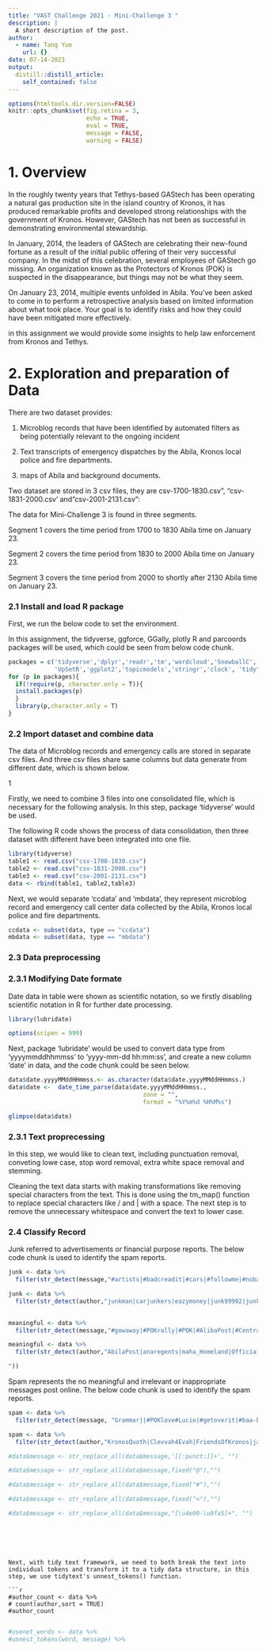 ```yaml
---
title: "VAST Challenge 2021 - Mini-Challenge 3 "
description: |
  A short description of the post.
author:
  - name: Tang Yue
    url: {}
date: 07-14-2021
output:
  distill::distill_article:
    self_contained: false
---
```



```r
options(htmltools.dir.version=FALSE)
knitr::opts_chunk$set(fig.retina = 3,
                      echo = TRUE,
                      eval = TRUE,
                      message = FALSE,
                      warning = FALSE)
```

# 1. Overview

In the roughly twenty years that Tethys-based GAStech has been operating a natural gas production site in the island country of Kronos, it has produced remarkable profits and developed strong relationships with the government of Kronos. However, GAStech has not been as successful in demonstrating environmental stewardship.

In January, 2014, the leaders of GAStech are celebrating their new-found fortune as a result of the initial public offering of their very successful company. In the midst of this celebration, several employees of GAStech go missing. An organization known as the Protectors of Kronos (POK) is suspected in the disappearance, but things may not be what they seem.

On January 23, 2014, multiple events unfolded in Abila. You’ve been asked to come in to perform a retrospective analysis based on limited information about what took place. Your goal is to identify risks and how they could have been mitigated more effectively.

in this assignment we would provide some insights to help law enforcement from Kronos and Tethys.


# 2. Exploration and preparation of Data

There are two dataset provides:

(1) Microblog records that have been identified by automated filters as being potentially relevant to the ongoing incident

(2) Text transcripts of emergency dispatches by the Abila, Kronos local police and fire departments.

(3) maps of Abila and background documents.


Two dataset are stored in 3 csv files, they are csv-1700-1830.csv", "csv-1831-2000.csv' and  "csv-2001-2131.csv":

The data for Mini-Challenge 3 is found in three segments.

Segment 1 covers the time period from 1700 to 1830 Abila time on January 23. 

Segment 2 covers the time period from 1830 to 2000 Abila time on January 23. 

Segment 3 covers the time period from 2000 to shortly after 2130 Abila time on January 23. 

### 2.1 Install and load R package

First, we run the below code to set the environment.


In this assignment, the tidyverse, ggforce, GGally, plotly R and parcoords packages will be used, which could be seen from below code chunk.


```r
packages = c('tidyverse','dplyr','readr','tm','wordcloud','SnowballC',
             'UpSetR','ggplot2','topicmodels','stringr','clock', 'tidytext','tokenizers','DT')
for (p in packages){
  if(!require(p, character.only = T)){
  install.packages(p)
  }
  library(p,character.only = T)
}
```


### 2.2 Import dataset and combine data

The data of Microblog records and emergency calls are stored in separate csv files. And three csv files share same columns but data generate from different date, which is shown below.

1[](image/1.files.PNG)


Firstly, we need to combine 3 files into one consolidated file, which is necessary for the following analysis. In this step, package 'tidyverse' would be used.

The following R code shows the process of data consolidation, then three dataset with different have been integrated into one file.

```r
library(tidyverse)
table1 <- read.csv("csv-1700-1830.csv")
table2 <- read.csv("csv-1831-2000.csv")
table3 <- read.csv("csv-2001-2131.csv")
data <- rbind(table1, table2,table3)
```


Next, we would separate 'ccdata' and 'mbdata', they represent microblog record and emergency call center data collected by  the Abila, Kronos local police and fire departments.


```r
ccdata <- subset(data, type == "ccdata")
mbdata <- subset(data, type == "mbdata")

```


### 2.3 Data preprocessing

### 2.3.1 Modifying Date formate  

Date data in table were shown as scientific notation, so we firstly disabling scientific notation in R for further date processing.

```r
library(lubridate)

options(scipen = 999)

```

Next, package 'lubridate' would be used to convert data type from 'yyyymmddhhmmss' to 'yyyy-mm-dd hh:mm:ss', and create a new column 'date' in data, and the code chunk could be seen below.


```r
data$date.yyyyMMddHHmmss.<- as.character(data$date.yyyyMMddHHmmss.)
data$date <-  date_time_parse(data$date.yyyyMMddHHmmss.,
                                      zone = "",
                                      format = "%Y%m%d %H%M%s")
```

```r
glimpse(data$date)
```


### 2.3.1 Text proprecessing

In this step, we would like to clean text, including punctuation removal, conveting lowe case, stop word removal, extra white space removal and stemming.

Cleaning the text data starts with making transformations like removing special characters from the text. This is done using the tm_map() function to replace special characters like / and | with a space. The next step is to remove the unnecessary whitespace and convert the text to lower case.



### 2.4 Classify Record

Junk referred to advertisements or financial purpose reports. The below code chunk is used to identify the spam reports.

```r
junk <- data %>%
  filter(str_detect(message,"#artists|#badcreadit|#cars|#followme|#nobanks|# nobank|#meds|#cancer|#bestfood|#workAtHome|#gettingFired|#pharmacyripoff|#iThing|homeworkers.kronos|#abilasFinest|#hungry")) 

junk <- data %>%
  filter(str_detect(author,"junkman|carjunkers|eazymoney|junk99902|junkieduck113|junkman377|junkman995"))
           
```

```r
meaningful <- data %>%
  filter(str_detect(message,"#gowaway|#POKrally|#POK|#AlibaPost|#CentralBulletin|#POKRallyinthePark|#IntNews|#nopeace|#IntNews|#KronosStar|#Gastech employees|#POK connection| #rally|#pokrally|#SavePeople|#terrorists| #HI|#newsOnline|#DancingDolphinFire|#jerkdrivers|#stopby|#standoff|#abilaFire")) 

meaningful <- data %>%
  filter(str_detect(author,"AbilaPost|anaregents|maha_Homeland|Officia1AbilaPost|ourcountryourrights|AbilaFireDept|AbilaPoliceDepartment|AbilaPost|brewvebeenserved|brontes_riff|CentralBulletin|dangermice

"))
```


Spam represents the no meaningful and irrelevant or inappropriate messages post online. The below code chunk is used to identify the spam reports.

```r
spam <- data %>%
  filter(str_detect(message, "Grammar||#POKlove#Lucio|#getoverit|#baa-baa| #HomelessAwareness|#trylove|#pictures|#nobodycares|#abilafire|#wishfulthinking|Viktor-E|#hogwash|#RememberElian|#standoff|work from home"))

spam <- data %>%
  filter(str_detect(author,"KronosQuoth|Clevvah4Evah|FriendsOfKronos|jaquesjoyce101|klingon4real|michelleR|SaveOurWildlands|AbilaAllFaith"))
```

```r
  
#data$message <- str_replace_all(data$message,'[[:punct:]]+', "")

#data$message <- str_replace_all(data$message,fixed("@"),"")

#data$message <- str_replace_all(data$message,fixed("#"),"")

#data$message <- str_replace_all(data$message,fixed("<"),"")

#data$message <- str_replace_all(data$message,"[\u4e00-\u9fa5]+", "")

```




```





Next, with tidy text framework, we need to both break the text into individual tokens and transform it to a tidy data structure, in this step, we use tidytext's unnest_tokens() function.

```r
#author_count <- data %>%
# count(author,sort = TRUE)
#author_count


```



```r
#usenet_words <- data %>%
#unnest_tokens(word, message) %>%
```


```r


```


